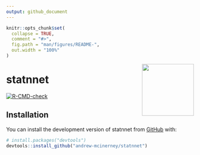 ```yaml
---
output: github_document
---
```


<!-- README.md is generated from README.Rmd. Please edit that file -->

```r
knitr::opts_chunk$set(
  collapse = TRUE,
  comment = "#>",
  fig.path = "man/figures/README-",
  out.width = "100%"
)
```

<img src="man/figures/logo.png" align="right" height="139" />

# statnnet

<!-- badges: start -->
[![R-CMD-check](https://github.com/andrew-mcinerney/statnnet/workflows/R-CMD-check/badge.svg)](https://github.com/andrew-mcinerney/selectnn/actions)
<!-- badges: end -->


## Installation

You can install the development version of statnnet from [GitHub](https://github.com/) with:

``` r
# install.packages("devtools")
devtools::install_github("andrew-mcinerney/statnnet")
```

